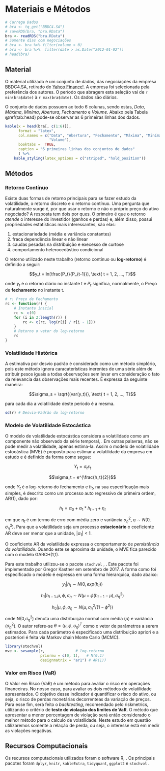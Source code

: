 # Materiais e Métodos

```r
# Carrega Dados
# bra <- tq_get("BBDC4.SA")
# saveRDS(bra, "bra.RData")
bra <- readRDS("bra.RData")
# Somente dias com negociações
# bra <- bra %>% filter(volume > 0)
# bra <- bra %>%  filter(date > as.Date("2012-01-02"))
# head(bra)
```

## Material

O material utilizado é um conjunto de dados, das negociações da empresa
BBDC4.SA, retirado do [Yahoo Finance!](https://finance.yahoo.com/). A empresa
foi selecionada pela preferência dos autores. O período que abragem esta
seleção vai de `r min(bra$date)` à `r max(bra$date)`. Os dados são diários.

O conjunto de dados possuem ao todo 6 colunas, sendo estas, *Data*,
*Máxima*, *Miníma*, *Abertura*, *Fechamento* e *Volume*.  Abaixo pela Tabela
\@ref(tab:head) pode-se observar as 6 primeiras linhas dos dados.

```r
kable(x = head(bra[, c(1:6)]),
      format = "latex",
      col.names = c("Data", "Abertura", "Fechamento", "Máxima", "Miníma",
                    "Volume"),
      booktabs =  TRUE,
      caption = "6 primeiras linhas dos conjuntos de dados"
      ) %>%
    kable_styling(latex_options = c("striped", "hold_position"))
```

## Métodos

### Retorno Contínuo

Existe duas formas de retorno principais para se fazer estudo da volatilidade,
o retorno discreto e o retorno contínuo. Uma pergunta que naturalmente surge
é, por que usar o retorno e não o próprio preço do ativo negociado? A resposta
tem dois por ques. O primeiro é que o retorno *atende* o interesse do
investidor (ganhos e perdas) e, além disso, possui propriedades estatísticas
mais interessantes, são elas:

1. estacionariedade (média e variância constantes)
2. fraca dependência linear e não linear
3. caudas pesadas na distribuição e execesso de curtose
4. comportamento heterocedástico condicional

O retorno utilizado neste trabalho (retorno contínuo ou **log-retorno**) é
definido a seguir:

$$y_t = ln(\frac{P_t}{P_{t-1}}), \text{ t = 1, 2, ..., T}$$

onde $y_t$ é o retorno diário no instante t e $P_t$ significa, normalmente, o
Preço de **fechamento** no instante t.

```r
# r: Preço de Fechamento
rc <- function(r) {
    # Instante inicial
    rc <- c(0)
    for (i in 2:length(r)) {
        rc <- c(rc, log(r[i] / r[i - 1]))
    }
    # Retorno o vetor do log-retorno
    rc
}
```


### Volatilidade Histórica

A estimativa por desvio padrão é considerado como um método simplório, pois
este método ignora caracaterísticas inerentes de uma série além de atribuir
pesos iguais a todas observações sem levar em consideração o fato da
relevancia das observações mais recentes. É  expressa da seguinte maneira:

$$\sigma_s = \sqrt{(var(y_t))}, \text{ t = 1, 2, ..., T}$$

para cada dia a volatilidade deste período é a mesma.

```r
sd(r) # Desvio-Padrão do log-retorno
```

### Modelo de Volatilidade Estocástica

O modelo de volatilidade estocástica considera a volatilidade como
um componente não observado da série temporal, \cite{caio}.
Em outras palavras, não se pode medir a volatilidade, apenas estima-la.
Assim o modelo de volatilidade estocástica (MVE) é proposto para estimar a
volatilidade da empresa em estudo e é definido da forma como segue:


$$Y_t = \sigma_t \varepsilon_t$$

$$\sigma_t = e^{\frac{h_t}{2}}$$

onde $Y_t$ é o log-retorno do fechamento e $h_t$, na sua especificação mais simples,
é descrito como um processo auto regressivo de primeira ordem, AR(1), dado por:

$$h_t = \alpha_0 + \alpha_1 * h_{t-1} + \eta_t$$

em que $\eta_t$ é um termo de erro com média zero e variância $\sigma^2_{\eta}$,
$\eta \sim N(0,\sigma^2_{\eta})$. Para que a volatilidade seja um processo **estacionário**
o coeficiente AR deve ser menor que a unidade, |$\alpha_1$| < 1.

O coeficiente AR da volatilidade expressa o comportamento de *persistência da volatilidade*.
Quando este se aproxima da unidade, o MVE fica parecido com o modelo GARCH(1,1).

Para este trabalho utilizou-se o pacote `stochvol` , \cite{sv}. Este pacote foi implementado
por Gregor Kastner em setembro de 2017. A forma como foi especificado o modelo é expressa
em uma forma hierarquica, dado abaixo:

$$y_t | h_t \sim  N(0,exp(h_t))$$

$$h_t|h_{t-1},\mu, \phi, \sigma_{\eta} \sim N(\mu + \phi(h_{t-1} - \mu),\sigma_{\eta}^2)$$

$$h_0|\mu,\phi,\sigma_{\eta} \sim N(\mu,\sigma_{\eta}^2 / (1-\phi^2))$$

onde N(0,$\sigma_{\eta}^2$) denota uma distribuição normal com média ($\mu$) e variância ($\sigma_{\eta}^2$).
O autor refere-se $\theta = (\mu,\phi,\sigma_{\eta})^T$ como o vetor de parâmetros a serem
estimados. Para cada parâmetro é especificado uma distribuição apriori e a posteriori é feita
via Markov chain Monte Carlo (MCMC).


```r
library(stochvol)
mve <- svsample(r,              # log-retorno
                priormu = c(0, 1),   # N(0,1)
                designmatrix = "ar1") # AR(1))
```


### Valor em Risco (VaR)


O Valor em Risco (VaR) é um método para avaliar o risco em operações
financeiras. No nosso caso, para avaliar os dois métodos de volatilidade
apresentados. O objetivo desse indicador é quantificar o risco do ativo,
ou seja, o risco de perdas monetárias decorrenteas da variação de preços.
Para esse fim, será feito o *backtesting*, recomendado pelo riskmetrics,
utilizando o critério de **teste de violação dos limites de VaR**. O
método que apresentar a menor porcentagem de violação será então considerado
o melhor método para o calculo de volatilidade. Neste estudo em questão
utilizaremos somente a relação de perda, ou seja, o interesse está em medir
as violações negativas.


## Recursos Computacionais

Os recursos computacionais utilizados foram o software R,
\cite{software-r}. Os principais pacotes foram `dplyr`, `knitr`,
`kableExtra`, `tidyquant`, `ggplot2` e `stochvol.`
